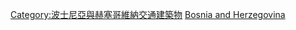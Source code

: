 {{Commons cat|Tunnels in Bosnia and Herzegovina}}

[[Category:波士尼亞與赫塞哥維納交通建築物|Category:波士尼亞與赫塞哥維納交通建築物]]
[[Category:歐洲各國隧道|Bosnia and Herzegovina]]